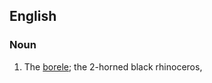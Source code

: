 ==English==

===Noun===
{{en-noun|-}}

# {{lb|en|zoology}} The [[borele]]; the 2-horned black rhinoceros, {{taxlink|Diceros bicornis|species|noshow=1}}